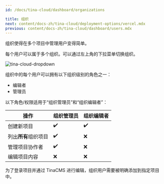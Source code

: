```yaml
---
id: /docs/tina-cloud/dashboard/organizations

title: 组织
next: content/docs-zh/tina-cloud/deployment-options/vercel.mdx
previous: content/docs-zh/tina-cloud/dashboard/users.mdx
---
```


组织使得在多个项目中管理用户变得简单。

每个用户可以属于多个组织。可以通过左上角的下拉菜单切换组织。

![tina-cloud-dropdown](/img/docs/tina-cloud/orgs.png)

组织中的每个用户可以拥有以下组织级别的角色之一：

- 编辑者
- 管理员

以下角色/权限适用于“组织管理员”和“组织编辑者”：

| 操作                              | 组织管理员 | 组织编辑者 |
| --------------------------------- | ---------- | ---------- |
| 创建新项目                        | ✔️         | ✔️         |
| 列出**所有**组织项目              | ✔️         | ❌         |
| 管理项目协作者                    | ✔️         | ❌         |
| 编辑项目内容                      | ❌         | ❌         |

为了登录项目并通过 TinaCMS 进行编辑，组织用户需要被明确添加到指定项目中。